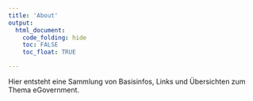 ```yaml
---
title: 'About'
output:
  html_document:
    code_folding: hide
    toc: FALSE
    toc_float: TRUE

---
```


Hier entsteht eine Sammlung von Basisinfos, Links und Übersichten zum Thema eGovernment.
